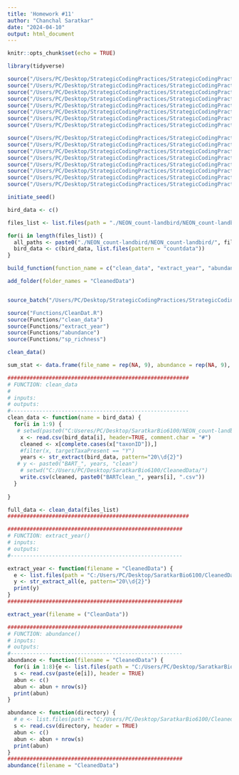 ```yaml
---
title: 'Homework #11'
author: "Chanchal Saratkar"
date: "2024-04-10"
output: html_document
---
```


```r
knitr::opts_chunk$set(echo = TRUE)
```

```r
library(tidyverse)

source("/Users/PC/Desktop/StrategicCodingPractices/StrategicCodingPractices/barracudar/DataTableTemplate.R")
source("/Users/PC/Desktop/StrategicCodingPractices/StrategicCodingPractices/barracudar/AddFolder.R")
source("/Users/PC/Desktop/StrategicCodingPractices/StrategicCodingPractices/barracudar/BuildFunction.R")
source("/Users/PC/Desktop/StrategicCodingPractices/StrategicCodingPractices/barracudar/MetaDataTemplate.R")
source("/Users/PC/Desktop/StrategicCodingPractices/StrategicCodingPractices/barracudar/CreatePaddedLabel.R")
source("/Users/PC/Desktop/StrategicCodingPractices/StrategicCodingPractices/barracudar/InitiateSeed.R")
source("/Users/PC/Desktop/StrategicCodingPractices/StrategicCodingPractices/barracudar/SetUpLog.R")
source("/Users/PC/Desktop/StrategicCodingPractices/StrategicCodingPractices/barracudar/SourceBatch.R")

source("/Users/PC/Desktop/StrategicCodingPractices/StrategicCodingPractices/barracudar/QBox.R")
source("/Users/PC/Desktop/StrategicCodingPractices/StrategicCodingPractices/barracudar/QCon1.R")
source("/Users/PC/Desktop/StrategicCodingPractices/StrategicCodingPractices/barracudar/QCon2.R")
source("/Users/PC/Desktop/StrategicCodingPractices/StrategicCodingPractices/barracudar/QHist.R")
source("/Users/PC/Desktop/StrategicCodingPractices/StrategicCodingPractices/barracudar/QLogis.R")
source("/Users/PC/Desktop/StrategicCodingPractices/StrategicCodingPractices/barracudar/QScat.R")
source("/Users/PC/Desktop/StrategicCodingPractices/StrategicCodingPractices/barracudar/QBub.R")
source("/Users/PC/Desktop/StrategicCodingPractices/StrategicCodingPractices/barracudar/QContour.R")

initiate_seed()

bird_data <- c()

files_list <- list.files(path = "./NEON_count-landbird/NEON_count-landbird", pattern ="BART")

for(i in length(files_list)) {
  all_paths <- paste0("./NEON_count-landbird/NEON_count-landbird/", files_list[i])
  bird_data <- c(bird_data, list.files(pattern = "countdata"))
}

build_function(function_name = c("clean_data", "extract_year", "abundance", "sp_richness"))

add_folder(folder_names = "CleanedData")


source_batch("/Users/PC/Desktop/StrategicCodingPractices/StrategicCodingPractices/Functions")

source("Functions/CleanDat.R")
source(Functions/"clean_data")
source(Functions/"extract_year")
source(Functions/"abundance")
source(Functions/"sp_richness")

clean_data()

sum_stat <- data.frame(file_name = rep(NA, 9), abundance = rep(NA, 9), sp_rich = rep(NA,9), year = rep(NA, 9))

#########################################################
# FUNCTION: clean_data
# 
# inputs:
# outputs:
#--------------------------------------------------------
clean_data <- function(name = bird_data) {
  for(i in 1:9) {
   # setwd(paste0("C:Useres/PC/Desktop/SaratkarBio6100/NEON_count-landbird/", files_list[i]))
    x <- read.csv(bird_data[i], header=TRUE, comment.char = "#")
    cleaned <- x[complete.cases(x["taxonID"]),]
    #filter(x, targetTaxaPresent == "Y")
    years <- str_extract(bird_data, pattern="20\\d{2}")
   # y <- paste0("BART_", years, "clean")
    # setwd("C:/Users/PC/Desktop/SaratkarBio6100/CleanedData/")
    write.csv(cleaned, paste0("BARTclean_", years[i], ".csv"))
  }
  
}

full_data <- clean_data(files_list)
#########################################################
```

```r
#######################################################
# FUNCTION: extract_year()
# inputs:
# outputs:
#------------------------------------------------------

extract_year <- function(filename = "CleanedData") {
  e <- list.files(path = "C:/Users/PC/Desktop/SaratkarBio6100/CleanedData/")
  y <- str_extract_all(e, pattern="20\\d{2}")
  print(y)
}
#######################################################

extract_year(filename = ("CleanData"))
```

```r
#######################################################
# FUNCTION: abundance()
# inputs:
# outputs:
#------------------------------------------------------
abundance <- function(filename = "CleanedData") {
  for(i in 1:8){e <- list.files(path = "C:/Users/PC/Desktop/SaratkarBio6100/CleanedData/")
  s <- read.csv(paste(e[i]), header = TRUE)
  abun <- c()
  abun <- abun + nrow(s)}
  print(abun)
}

abundance <- function(directory) {
  # e <- list.files(path = "C:/Users/PC/Desktop/SaratkarBio6100/CleanedData/")
  s <- read.csv(directory, header = TRUE)
  abun <- c()
  abun <- abun + nrow(s)
  print(abun)
}
#######################################################
abundance(filename = "CleanedData")

```

